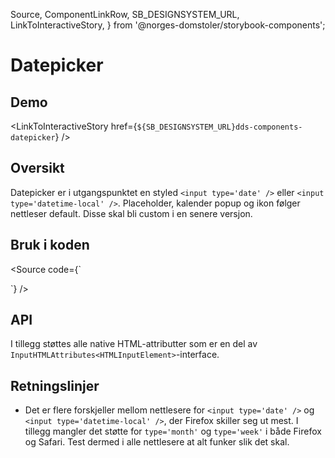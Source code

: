   Source,
  ComponentLinkRow,
  SB_DESIGNSYSTEM_URL,
  LinkToInteractiveStory,
} from '@norges-domstoler/storybook-components';

<Meta of={DatepickerStories} />

# Datepicker

<ComponentLinkRow
  docsHref="https://design.domstol.no/987b33f71/p/73c4d3-datepicker/b/369590"
  figmaHref="https://www.figma.com/file/ewqSDmkgqDQ5PyOsRp4V5b/?node-id=155%3A38"
  githubHref="https://github.com/domstolene/designsystem/tree/master/components/src/components/Datepicker"
/>

## Demo

<Canvas>
  <Story of={DatepickerStories.Default} />
</Canvas>

<Canvas>
  <Story of={DatepickerStories.WithLabel} />
</Canvas>

<Canvas>
  <Story of={DatepickerStories.Datetime} />
</Canvas>

<Canvas>
  <Story of={DatepickerStories.DatetimeWithLabel} />
</Canvas>

<LinkToInteractiveStory
  href={`${SB_DESIGNSYSTEM_URL}dds-components-datepicker`}
/>

## Oversikt

Datepicker er i utgangspunktet en styled `<input type='date' />` eller `<input type='datetime-local' />`. Placeholder, kalender popup og ikon følger nettleser default. Disse skal bli custom i en senere versjon.

## Bruk i koden

<Source
  code={`

<Datepicker label="Dato" />
`} />

## API

<ArgTypes of={DatepickerStories} />

I tillegg støttes alle native HTML-attributter som er en del av `InputHTMLAttributes<HTMLInputElement>`-interface.

## Retningslinjer

- Det er flere forskjeller mellom nettlesere for `<input type='date' />` og `<input type='datetime-local' />`, der Firefox skiller seg ut mest. I tillegg mangler det støtte for `type='month'` og `type='week'` i både Firefox og Safari. Test dermed i alle nettlesere at alt funker slik det skal.

